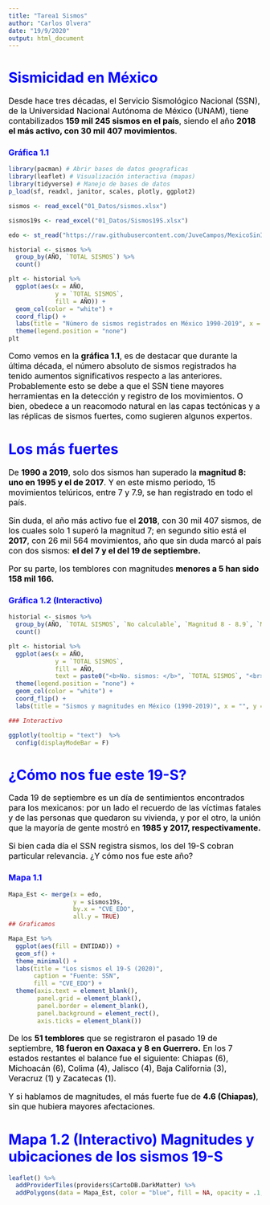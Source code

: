 ```yaml
---
title: "Tarea1 Sismos"
author: "Carlos Olvera"
date: "19/9/2020"
output: html_document
---
```

<style>  p {    font-size:16px;    color:black;    text-align:lefth;  }  h1,h3 {    color:blue;  }</style>

# **Sismicidad en México** 

Desde hace tres  décadas, el Servicio Sismológico Nacional (SSN), de la Universidad Nacional Autónoma de México (UNAM), tiene contabilizados **159 mil 245 sismos en el país**, siendo el año **2018 el más activo, con 30 mil 407 movimientos**.

### Gráfica 1.1 

```r
library(pacman) # Abrir bases de datos geograficas
library(leaflet) # Visualización interactiva (mapas)
library(tidyverse) # Manejo de bases de datos
p_load(sf, readxl, janitor, scales, plotly, ggplot2)

```
```r

sismos <- read_excel("01_Datos/sismos.xlsx")

sismos19s <- read_excel("01_Datos/Sismos19S.xlsx")

edo <- st_read("https://raw.githubusercontent.com/JuveCampos/MexicoSinIslas/master/Sin_islas.geojson",  quiet = TRUE)
```

```r
historial <- sismos %>% 
  group_by(AÑO, `TOTAL SISMOS`) %>% 
  count()

plt <- historial %>% 
  ggplot(aes(x = AÑO, 
             y = `TOTAL SISMOS`,
             fill = AÑO)) +
  geom_col(color = "white") +
  coord_flip() +
  labs(title = "Número de sismos registrados en México 1990-2019", x = "", y = "", caption = "Fuente: SSN") +
  theme(legend.position = "none")
plt
```

Como vemos en la **gráfica 1.1**, es de destacar que durante la última década, el número absoluto de sismos registrados ha tenido aumentos significativos respecto a las anteriores. Probablemente esto se debe a que el SSN tiene mayores herramientas en la detección y registro de los movimientos. O bien, obedece a un reacomodo natural en las capas tectónicas y a las réplicas de sismos fuertes, como sugieren algunos expertos.

# **Los más fuertes**

De **1990 a 2019**, solo dos sismos han superado la **magnitud 8: uno en 1995 y el de 2017**. Y en este mismo periodo, 15 movimientos telúricos, entre 7 y 7.9, se han registrado en todo el país. 

Sin duda, el año más activo fue el **2018**, con 30 mil 407 sismos, de los cuales solo 1 superó la magnitud 7; en segundo sitio está el **2017**, con 26 mil 564 movimientos, año que sin duda marcó al país con dos sismos: **el del 7 y el del 19 de septiembre.**

Por su parte, los temblores con magnitudes **menores a 5 han sido 158 mil 166.**

### Gráfica 1.2 (Interactivo)

```r
historial <- sismos %>% 
  group_by(AÑO, `TOTAL SISMOS`, `No calculable`, `Magnitud 8 - 8.9`, `Magnitud 5 - 5.9`, `Magnitud 6 - 6.9`, `Magnitud 7 - 7.9`) %>% 
  count()

plt <- historial %>% 
  ggplot(aes(x = AÑO, 
             y = `TOTAL SISMOS`,
             fill = AÑO,
             text = paste0("<b>No. sismos: </b>", `TOTAL SISMOS`, "<br>", "<b>Mayor a 8: </b>", `Magnitud 8 - 8.9`, "<br>", "<b>Entre 7 y 7.9: </b>", `Magnitud 7 - 7.9`, "<br>", "<b>Entre 6 y 6.9: </b>", `Magnitud 6 - 6.9`, "<br>", "<b>Entre 5 y 5.9: </b>", `Magnitud 5 - 5.9`, "<br>", "<b>No fueron calculables: </b>", `No calculable`, "<br>"))) +
  theme(legend.position = "none") +
  geom_col(color = "white") +
  coord_flip() +
  labs(title = "Sismos y magnitudes en México (1990-2019)", x = "", y = "",caption = "Fuente: SSN")

### Interactivo

ggplotly(tooltip = "text")  %>% 
  config(displayModeBar = F)
```

# **¿Cómo nos fue este 19-S?**

Cada 19 de septiembre es un día de sentimientos encontrados para los mexicanos: por un lado el recuerdo de las víctimas fatales y de las personas que quedaron su vivienda, y por el otro, la unión que la mayoría de gente mostró en **1985 y 2017, respectivamente.**

Si bien cada día el SSN registra sismos, los del 19-S cobran particular relevancia. ¿Y cómo nos fue este año?

### Mapa 1.1 

```r
Mapa_Est <- merge(x = edo, 
                  y = sismos19s, 
                  by.x = "CVE_EDO", 
                  all.y = TRUE)
## Graficamos

Mapa_Est %>%   
  ggplot(aes(fill = ENTIDAD)) +
  geom_sf() +
  theme_minimal() +
  labs(title = "Los sismos el 19-S (2020)",
       caption = "Fuente: SSN", 
       fill = "CVE_EDO") +
  theme(axis.text = element_blank(), 
        panel.grid = element_blank(), 
        panel.border = element_blank(), 
        panel.background = element_rect(),
        axis.ticks = element_blank())

```

De los **51 temblores** que se registraron el pasado 19 de septiembre, **18 fueron en Oaxaca y 8 en Guerrero.** En los 7 estados restantes el balance fue el siguiente: Chiapas (6), Michoacán (6), Colima (4), Jalisco (4), Baja California (3), Veracruz (1) y Zacatecas (1).

Y si hablamos de magnitudes, el más fuerte fue de **4.6 (Chiapas)**, sin que hubiera mayores afectaciones.

# Mapa 1.2 (Interactivo) Magnitudes y ubicaciones de los sismos 19-S

```r
leaflet() %>% 
  addProviderTiles(providers$CartoDB.DarkMatter) %>%
  addPolygons(data = Mapa_Est, color = "blue", fill = NA, opacity = .1, popup = paste0("<b>Entidad: </b>", Mapa_Est$Entidad, "<br>", "<b>Magnitud: </b>", Mapa_Est$Magnitud, "<br>", "<b>Fecha y Hora: </b>", Mapa_Est$`Fecha y Hora`, "<br>", "<b>Epicentro: </b>", Mapa_Est$Epicentro, "<br>"))

```



